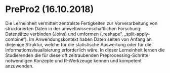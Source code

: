 # PrePro2 (16.10.2018)

Die Lerneinheit vermittelt zentralste Fertigkeiten zur Vorverarbeitung von strukturierten Daten in der umweltwissenschaftlichen Forschung: Datensätze verbinden (Joins) und umformen („reshape“, „split-apply-combine“). Im Anwendungskontext haben Daten selten von Anfang an diejenige Struktur, welche für die statistische Auswertung oder für die Informationsvisualisierung erforderlich wäre. In dieser Lerneinheit lernen die Studierenden die für diese oft zeitraubenden Preprocessing-Schritte notwendigen Konzepte und R-Werkzeuge kennen und kompetent anzuwenden.